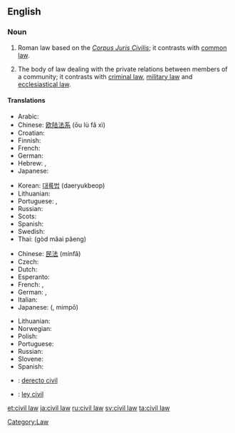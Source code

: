 {{wikipedia}}
==English==

===Noun===
{{en-noun|sg=[[civil]] [[law]]}}

# {{legal}} Roman law based on the ''[[Corpus Juris Civilis]]''; it contrasts with [[common law]].
# {{legal}} The body of law dealing with the private relations between members of a community; it contrasts with [[criminal law]], [[military law]] and [[ecclesiastical law]].

====Translations====
{{trans-top|legal system contrasting with common law}}
* Arabic: {{Arab|[[قانون مدني]]}} {{m}}
* Chinese: [[欧陆法系]] (ōu lù fǎ xì)
* Croatian: {{t|hr|građansko pravo|n}}
* Finnish: {{t|fi|säädösoikeus}}
* French: {{t|fr|droit civil|m}}
* German: {{t|de|kontinentaleuropäischer Rechtskreis|m}}
* Hebrew: {{t|he|המשפט הקונטיננטלי}}, {{t|he|משפט אזרחי}}
* Japanese: {{t|ja|大陸法|tr=たいりくほう, tairiku hō}}
{{trans-mid}}
* Korean: [[대륙법]] (daeryukbeop)
* Lithuanian: {{t|lt|kontinentinė teisė|xs=Lithuanian}}
* Portuguese: {{t-|pt|civil law|f}}, {{t|pt|direito romano-germânico|m}}
* Russian: {{t|ru|романо-германское право|n|tr=románo-germánskoje právo}}
* Scots: {{tø|sco|ceevil law}}
* Spanish: {{t|es|derecho continental|m}}
* Swedish: {{t|sv|civilrätt}}
* Thai: {{Thai|[[กฎหมายแพ่ง]]}} (gòd măai pâeng)
{{trans-bottom}}

{{trans-top|body of law dealing with private relations}}
* Chinese: [[民法]] (mínfǎ)
* Czech: {{t-|cs|občanské právo|n}}
* Dutch: {{t|nl|burgerlijk Wetboek}}
* Esperanto: {{t|eo|civila kodo|xs=Esperanto}}
* French: {{t|fr|droit civil|m}}, {{t|fr|code civil|m}}
* German: {{t-|de|Zivilrecht|n}}, {{t+|de|Privatrecht|n}}
* Italian: {{t|it|diritto civile|m}}
* Japanese: {{Jpan|[[民法]]}} ({{Jpan|[[みんぽう]]}}, mimpō)
{{trans-mid}}
* Lithuanian: {{t|lt|civiline teise|xs=Lithuanian}}
* Norwegian: {{t|no|privatrecht}}
* Polish: {{t|pl|prawo cywilne|n}}
* Portuguese: {{t|pt|direito civil|m}}
* Russian: {{t+|ru|гражданское право|n|tr=graždánskoje právo}}
* Slovene: {{t|sl|civilno pravo|n}}
* Spanish: {{t|es|derecho civil|m}}
{{trans-bottom}}

{{checktrans-top}}
* {{ttbc|Interlingua}}: [[derecto civil]]
* {{ttbc|es}}: [[ley civil]] {{f}}
{{trans-bottom}}

[[Category:Law]]

[[et:civil law]]
[[ja:civil law]]
[[ru:civil law]]
[[sv:civil law]]
[[ta:civil law]]